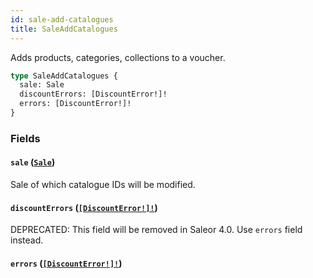 ```yaml
---
id: sale-add-catalogues
title: SaleAddCatalogues
---
```


Adds products, categories, collections to a voucher.

```graphql
type SaleAddCatalogues {
  sale: Sale
  discountErrors: [DiscountError!]!
  errors: [DiscountError!]!
}
```

### Fields

#### `sale` ([`Sale`](/docs/developer/api-reference/objects/sale))

Sale of which catalogue IDs will be modified.

#### `discountErrors` ([`[DiscountError!]!`](/docs/developer/api-reference/objects/discount-error))

<span class="badge badge--warning">DEPRECATED: This field will be removed in Saleor 4.0. Use `errors` field instead.</span>

#### `errors` ([`[DiscountError!]!`](/docs/developer/api-reference/objects/discount-error))
